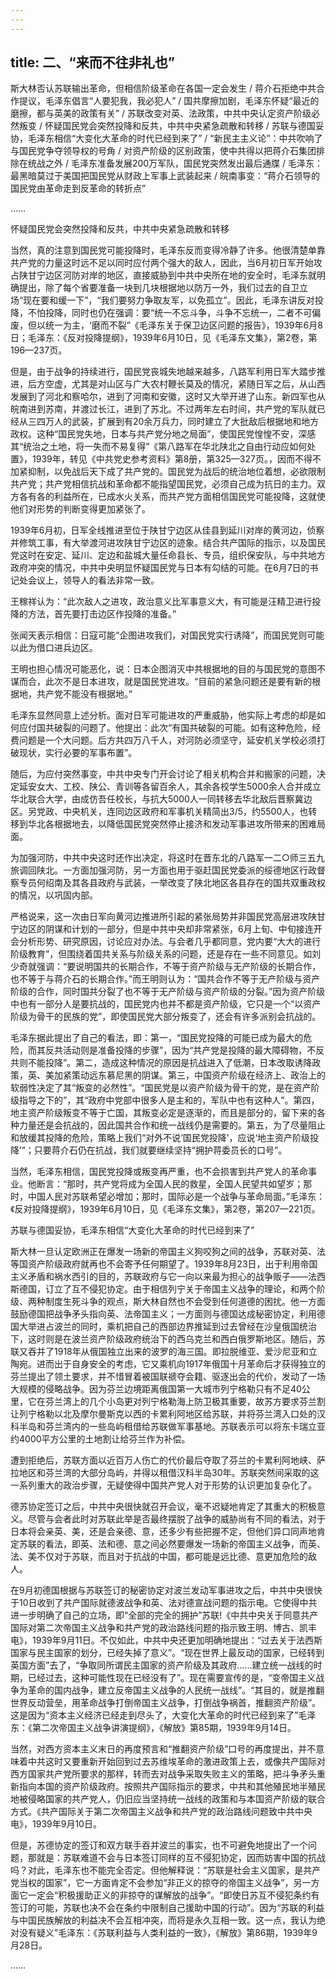 ```yaml
---
---
---
```

title: 二、“来而不往非礼也”
---




斯大林否认苏联输出革命，但相信阶级革命在各国一定会发生 / 蒋介石拒绝中共合作提议，毛泽东倡言“人要犯我，我必犯人” / 国共摩擦加剧，毛泽东怀疑“最近的磨擦，都与英美的政策有关” / 苏联改变对英、法政策，中共中央认定资产阶级必然叛变 / 怀疑国民党会突然投降和反共，中共中央紧急疏散和转移 / 苏联与德国妥协，毛泽东相信“大变化大革命的时代已经到来了” / “新民主主义论”：中共吹响了与国民党争夺领导权的号角 / 对资产阶级的区别政策，使中共得以把蒋介石集团排除在统战之外 / 毛泽东准备发展200万军队，国民党突然发出最后通牒 / 毛泽东：最黑暗莫过于美国把国民党从财政上军事上武装起来 / 皖南事变：“蒋介石领导的国民党由革命走到反革命的转折点”



……

怀疑国民党会突然投降和反共，中共中央紧急疏散和转移

当然，真的注意到国民党可能投降时，毛泽东反而变得冷静了许多。他很清楚单靠共产党的力量这时远不足以同时应付两个强大的敌人，因此，当6月初日军开始攻占陕甘宁边区河防对岸的地区，直接威胁到中共中央所在地的安全时，毛泽东就明确提出，除了每个省要准备一块到几块根据地以防万一外，我们过去的自卫立场“现在要和缓一下”，“我们要努力争取友军，以免孤立”。因此，毛泽东讲反对投降，不怕投降，同时也仍在强调：要“统一不忘斗争，斗争不忘统一，二者不可偏废，但以统一为主，‘磨而不裂”《毛泽东关于保卫边区问题的报告》，1939年6月8日；毛泽东：《反对投降提纲》，1939年6月10日，见《毛泽东文集》，第2卷，第196—237页。

但是，由于战争的持续进行，国民党丧城失地越来越多，八路军利用日军大踏步推进，后方空虚，尤其是对山区与广大农村鞭长莫及的情况，紧随日军之后，从山西发展到了河北和察哈尔，进到了河南和安徽，这时又大举开进了山东。新四军也从皖南进到苏南，并渡过长江，进到了苏北。不过两年左右时间，共产党的军队就已经从三四万人的武装，扩展到有20余万兵力，同时建立了大批敌后根据地和地方政权。这种“国民党失地，日本与共产党分地之局面”，使国民党惶惶不安，深感其“统治之土地，将一失而不易复得”《第八路军在华北陕北之自由行动应如何处置》，1939年，转见《中共党史参考资料》第8册，第325—327页。，因而不得不加紧抑制，以免战后天下成了共产党的。国民党为战后的统治地位着想，必欲限制共产党；共产党相信抗战和革命都不能指望国民党，必须自己成为抗日的主力。双方各有各的利益所在，已成水火关系，而共产党方面相信国民党可能投降，这就使他们对形势的判断变得更加紧张了。

1939年6月初，日军全线推进至位于陕甘宁边区从佳县到延川对岸的黄河边，侦察并修筑工事，有大举渡河进攻陕甘宁边区的迹象。结合共产国际的指示，以及国民党这时在安定、延川、定边和盐城大量任命县长、专员，组织保安队，与中共地方政府冲突的情况，中共中央明显怀疑国民党与日本有勾结的可能。在6月7日的书记处会议上，领导人的看法非常一致。

王稼祥认为：“此次敌人之进攻，政治意义比军事意义大，有可能是汪精卫进行投降的方法，首先要打击边区作投降的准备。”

张闻天表示相信：日寇可能“企图进攻我们，对国民党实行诱降”，而国民党则可能以此为借口进兵边区。

王明也担心情况可能恶化，说：日本企图消灭中共根据地的目的与国民党的意图不谋而合，此次不是日本进攻，就是国民党进攻。“目前的紧急问题还是要有新的根据地，共产党不能没有根据地。”

毛泽东显然同意上述分析。面对日军可能进攻的严重威胁，他实际上考虑的却是如何应付国共破裂的问题了。他提出：此次“有国共破裂的可能。如有这种危险，经费问题是一个大问题。后方共四万八千人，对河防必须坚守，延安机关学校必须打破现状，实行必要的军事布置”。

随后，为应付突然事变，中共中央专门开会讨论了相关机构合并和搬家的问题，决定延安女大、工校、陕公、青训等各留百余人，其余各校学生5000余人合并成立华北联合大学，由成仿吾任校长，与抗大5000人一同转移去华北敌后晋察冀边区。另党政、中央机关，连同边区政府和军事机关精简出3/5，约5500人，也转移到华北各根据地去，以降低国民党突然停止接济和发动军事进攻所带来的困难局面。

为加强河防，中共中央这时还作出决定，将这时在晋东北的八路军一二○师三五九旅调回陕北。一方面加强河防，另一方面也用于驱赶国民党委派的绥德地区行政督察专员何绍南及其各县政府与武装，一举改变了陕北地区各县存在的国共双重政权的情况，以巩固内部。

严格说来，这一次由日军向黄河边推进所引起的紧张局势并非国民党高层进攻陕甘宁边区的阴谋和计划的一部分，但是中共中央却非常紧张，6月上旬、中旬接连开会分析形势、研究原因，讨论应对办法。与会者几乎都同意，党内要“大大的进行阶级教育”，但围绕着国共关系与阶级关系的问题，还是存在一些不同意见。如刘少奇就强调：“要说明国共的长期合作，不等于资产阶级与无产阶级的长期合作，也不等于与蒋介石的长期合作。”而王明则认为：“国共合作不等于无产阶级与资产阶级的合作，同时国共分裂了也不等于无产阶级与资产阶级的分裂。”因为资产阶级中也有一部分人是要抗战的，国民党内也并不都是资产阶级，它只是一个“以资产阶级为骨干的民族的党”，即使国民党大部分叛变了，还会有许多派别会抗战的。

毛泽东据此提出了自己的看法，即：第一，“国民党投降的可能已成为最大的危险，而其反共活动则是准备投降的步骤”，因为“共产党是投降的最大障碍物，不反共则不能投降”。第二，造成这种情况的原因是抗战进入了低潮，日本改取诱降政策，英、美加紧策动远东慕尼黑的阴谋。第三，中国资产阶级在经济上、政治上的软弱性决定了其“叛变的必然性”。“国民党是以资产阶级为骨干的党，是在资产阶级指导之下的”，其“政府中党部中很多人是主和的，军队中也有这种人”。第四，地主资产阶级叛变不等于亡国，其叛变必定是逐渐的，而且是部分的，留下来的各种力量还是会抗战的，因此国共合作和统一战线仍是需要的。第五，为了尽量阻止和放缓其投降的危险，策略上我们“对外不说‘国民党投降’，应说‘地主资产阶级投降’”；只要蒋介石仍在抗战，我们就要继续坚持“拥护蒋委员长的口号”。

当然，毛泽东相信，国民党投降或叛变再严重，也不会损害到共产党人的革命事业。他断言：“那时，共产党将成为全国人民的救星，全国人民望共如望岁；那时，中国人民对苏联希望必增加；那时，国际必是一个战争与革命局面。”毛泽东：《反对投降提纲》，1939年6月10日，见《毛泽东文集》，第2卷，第207—221页。

苏联与德国妥协，毛泽东相信“大变化大革命的时代已经到来了”

斯大林一旦认定欧洲正在爆发一场新的帝国主义狗咬狗之间的战争，苏联对英、法等国资产阶级政府就再也不会寄予任何期望了。1939年8月23日，出于利用帝国主义矛盾和祸水西引的目的，苏联政府与它一向以来最为担心的战争贩子——法西斯德国，订立了互不侵犯协定。由于相信列宁关于帝国主义战争的理论，和两个阶级、两种制度生死斗争的观点，斯大林自然也不会受到任何道德的困扰。他一方面鼓励德国把战争矛头指向英、法帝国主义；一方面则与德国达成秘密协定，利用德国大举进占波兰的同时，乘机把自己的西部边界推延到过去曾经在沙皇俄国统治下，这时则是在波兰资产阶级政府统治下的西乌克兰和西白俄罗斯地区。随后，苏联又吞并了1918年从俄国独立出来的波罗的海三国。即拉脱维亚、爱沙尼亚和立陶宛。进而出于自身安全的考虑，它又乘机向1917年俄国十月革命后才获得独立的芬兰提出了领土要求，并不惜冒着被国联禠夺会籍、驱逐出会的代价，发动了一场大规模的侵略战争。因为芬兰边境距离俄国第一大城市列宁格勒只有不足40公里，它在芬兰湾上的几个小岛更对列宁格勒海上防卫极其重要，故苏方要求芬兰割让列宁格勒以北及摩尔曼斯克以西的卡累利阿地区给苏联，并将芬兰湾入口处的汉科半岛和芬兰湾内的一些岛屿租借给苏联做军事基地。苏联表示可以将东卡瑞立亚约4000平方公里的土地割让给芬兰作为补偿。

遭到拒绝后，苏联方面以近百万人伤亡的代价最后夺取了芬兰的卡累利阿地峡、萨拉地区和芬兰湾的大部分岛屿，并得以租借汉科半岛30年。苏联突然间采取的这一系列重大的政治步骤，无疑使得中国共产党人对于形势的认识更加复杂化了。

德苏协定签订之后，中共中央很快就召开会议，毫不迟疑地肯定了其重大的积极意义。尽管与会者此时对苏联此举是否最终摆脱了战争的威胁尚有不同的看法，对于日本将会亲英、美，还是会亲德、意，还多少有些把握不定，但他们异口同声地肯定苏联的看法，即英、法和德、意之间必然要爆发一场新的帝国主义战争，而英、法、美不仅对于苏联，而且对于抗战的中国，都可能是远比德、意更加危险的敌人。

在9月初德国根据与苏联签订的秘密协定对波兰发动军事进攻之后，中共中央很快于10日收到了共产国际就德波战争和英、法对德宣战问题的指示电。它使得中共进一步明确了自己的立场，即“全部的完全的拥护”苏联!《中共中央关于同意共产国际对第二次帝国主义战争和共产党的政治路线问题的指示致王明、博古、凯丰电》，1939年9月11日。不仅如此，中共中央还更加明确地提出：“过去关于法西斯国家与民主国家的划分，已经失掉了意义”。“现在世界上最反动的国家，已经转到英国方面”去了，“争取同所谓民主国家的资产阶级及其政府……建立统一战线的时期，已经过去，这种可能性现在已经没有了”。现在需要宣传的是，“变帝国主义战争为革命的国内战争，建立反帝国主义战争的人民统一战线”。“其目的，就是推翻世界反动营垒，用革命战争打倒帝国主义战争，打倒战争祸首，推翻资产阶级”。这是因为“资本主义经济已经走到尽头了，大变化大革命的时代已经到来了”毛泽东：《第二次帝国主义战争讲演提纲》，《解放》第85期，1939年9月14日。

当然，对西方资本主义末日的再度预言和“推翻资产阶级”口号的再度提出，并不意味着中共这时又要重新开始回到过去苏维埃革命的激进政策上去，或像共产国际对西方国家共产党所要求的那样，转而去对战争采取失败主义的策略，把斗争矛头重新指向本国的资产阶级政府。按照共产国际指示的要求，中共和其他殖民地半殖民地被侵略国家的共产党人，仍旧应当坚持统一战线的政策和与本国资产阶级的联合方式。《共产国际关于第二次帝国主义战争和共产党的政治路线问题致中共中央电》，1939年9月10日。

但是，苏德协定的签订和双方联手吞并波兰的事实，也不可避免地提出了一个问题，那就是：苏联难道不会与日本签订同样的互不侵犯协定，因而妨害中国的抗战吗？对此，毛泽东也不能完全否定。但他解释说：“苏联是社会主义国家，是共产党当权的国家”，它一方面肯定不会参加“非正义的掠夺的帝国主义战争”，另一方面它一定会“积极援助正义的非掠夺的谋解放的战争”。“即使日苏互不侵犯条约有签订的可能，苏联也决不会在条约中限制自己援助中国的行动”。因为“苏联的利益与中国民族解放的利益决不会互相冲突，而将是永久互相一致。这一点，我认为绝对没有疑义”毛泽东：《苏联利益与人类利益的一致》，《解放》第86期，1939年9月28日。

……